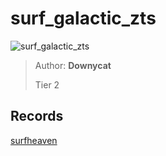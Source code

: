 
# surf_galactic_zts

![surf_galactic_zts](https://raw.githubusercontent.com/Sayt123/SurfMapPics/Maps-and-bonuses/csgo/surf_galactic_zts.jpg)

> Author: **Downycat**
>
> Tier 2

## Records

[surfheaven](https://surfheaven.eu/map/surf_galactic_zts)
